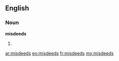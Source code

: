 ==English==

===Noun===
'''misdeeds'''

# {{plural of|[[misdeed]]}}

[[ar:misdeeds]]
[[eo:misdeeds]]
[[fr:misdeeds]]
[[my:misdeeds]]